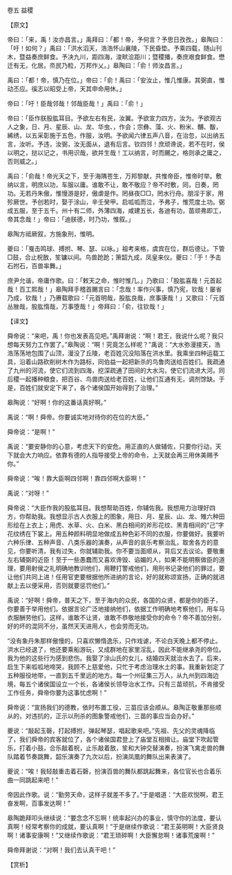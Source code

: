 

卷五 益稷

【原文】

帝曰：「来，禹！汝亦昌言。」禹拜曰：「都！帝，予何言？予思日孜孜。」皋陶曰：「吁！如何？」禹曰：「洪水滔天，浩浩怀山襄陵，下民昏垫。予乘四载，随山刊木，暨益奏庶鲜食。予决九川，距四海，浚畎浍距川；暨稷播，奏庶艰食鲜食。懋迁有无，化居。烝民乃粒，万邦作乂。」皋陶曰：「俞！师汝昌言。」

禹曰：「都！帝，慎乃在位。」帝曰：「俞！禹曰：「安汝止，惟几惟康。其弼直，惟动丕应。徯志以昭受上帝，天其申命用休。」

帝曰：「吁！臣哉邻哉！邻哉臣哉！」禹曰：「俞！」

帝曰：「臣作朕股肱耳目。予欲左右有民，汝翼。予欲宣力四方，汝为。予欲观古人之象，日、月、星辰、山、龙、华虫、，作会；宗彝、藻、火、粉米、黼、黻，絺绣，以五采彰施于五色，作服，汝明。予欲闻六律五声八音，在治忽，以出纳五言，汝听。予违，汝弼，汝无面从，退有后言。钦四邻！庶顽谗说，若不在时，侯以明之，挞以记之，书用识哉，欲并生哉！工以纳言，时而颺之，格则承之庸之，否则威之。」

禹曰：「俞哉！帝光天之下，至于海隅苍生，万邦黎献，共惟帝臣，惟帝时举。敷纳以言，明庶以功，车服以庸。谁敢不让，敢不敬应？帝不时敷，同，日奏，罔功。无若丹朱傲，惟慢游是好，傲虐是作。罔昼夜□□，罔水行舟。朋淫于家，用殄厥世。予创若时，娶于涂山，辛壬癸甲。启呱呱而泣，予弗子，惟荒度土功。弼成五服，至于五千。州十有二师，外薄四海，咸建五长，各迪有功，苗顽弗即工，帝其念哉！」帝曰：「迪朕德，时乃功，惟叙。」

皋陶方祗厥叙，方施象刑，惟明。

夔曰：「戛击鸣球、搏拊、琴、瑟、以咏。」祖考来格，虞宾在位，群后德让。下管□鼓，合止柷敔，笙镛以间。鸟兽跄跄；箫韶九成，凤皇来仪。夔曰：「于！予击石拊石，百兽率舞。」

庶尹允谐，帝庸作歌。曰：「敕天之命，惟时惟几。」乃歌曰：「股肱喜哉！元首起哉！百工熙哉！」皋陶拜手稽首颺言曰：「念哉！率作兴事，慎乃宪，钦哉！屡省乃成，钦哉！」乃赓载歌曰：「元首明哉，股肱良哉，庶事康哉！」又歌曰：「元首丛脞哉，股肱惰哉，万事堕哉！」帝拜曰：「俞，往钦哉！」

【译文】

舜帝说：“来吧，禹！你也发表高见吧。”禹拜谢说：“啊！君王，我说什么呢？我只想每天努力工作罢了。”皋陶说：“啊！究竟怎么样呢？”禹说：“大水弥漫接天，浩浩荡荡地包围了山顶，漫没了丘陵，老百姓沉没陷落在洪水里。我乘坐四种运载工具，沿着山路砍削树木作为路标，同伯益一起把新杀的鸟鲁肉送给百姓们。我疏通了九州的河流，使它们流到四海，挖深疏通了田间的大水沟，使它们流进大河。同后稷一起播种粮食，把百谷、鸟兽肉送给老百姓，让他们互通有无，调剂馀缺。于是，百姓们就安定下来了，各个诸侯国开始得到了治理。”

皋陶说：“好啊！你的这番话真好啊。”

禹说：“啊！舜帝。你要诚实地对待你的在位的大臣。”

舜帝说：“是啊！”

禹说：“要安静你的心意，考虑天下的安危。用正直的人做辅佐，只要你行动，天下就会大力响应。依靠有德的人指导接受上帝的命令，上天就会再三用休美赐予你。”

舜帝说：“唉！靠大臣啊四邻啊！靠四邻啊大臣啊！”

禹说：“对呀！”

舜帝说：“大臣作我的股肱耳目。我想帮助百姓，你辅佐我。我想用力治理好四方，你帮助我。我想显示古人衣服上的图象，用日、月、星辰、山、龙、雉六种田形绘在上衣上；用虎、水草、火、白米、黑白相间的斧形花纹、黑青相间的“己”字花纹绣在下裳上。用五种颜料明显地做成五种色彩不同的衣服，你要做好。我要听六种乐律、五种声音、八类乐器的演奏，从声音的哀乐考察治乱，取舍各方的意见，你要听清，我有过失，你就辅助我。你不要当面顺从，背后又去议论。要敬重左右辅弼的近臣！至于一些愚蠢而又喜欢谗毁、谄媚的人，如果不能明察做臣的道理，要用射侯之礼明确地教训他们，用鞭打警戒他们，用刑书记录他们的罪过，要让他们共同上进！任用官吏要根据他所进纳的言论，好的就称颂宣扬，正确的就进献上去以便采用，否则就要惩罚他们。”

禹说：“好啊！舜帝，普天之下，至于海内的众民，各国的众贤，都是你的臣子，你要善于举用他们。依据言论广泛地接纳他们，依据工作明确地考察他们，用车马衣服酬劳他们。这样，谁敢不让贤，谁敢不恭敬地接受你的命令？帝不善加分别，好的坏的混同不分，虽然天天进用人，也会劳而无功。

“没有象丹朱那样傲慢的，只喜欢懒惰逸乐，只作戏谑，不论白天晚上都不停止。洪水已经退了，他还要乘船游玩，又成群地在家里淫乱，因此不能继承尧的帝位。我为他的这些行为感到悲伤。我娶了涂山氏的女儿，结婚四天就治水去了。后来，启生下来呱呱地啼哭，我顾不上慈爱他，只忙于考虑治理水土的事。我重新划定了五种服役地带，一直到五千里远的地方。每一个州征集三万人，从九州到四海边境，每五个诸侯国设立一个长，各诸侯长领导治水工作。只有三苗顽抗，不肯接受工作任务，舜帝你要为这事忧虑啊！”

舜帝说：“宣扬我们的德教，依时布置工役，三苗应该会顺从。皋陶正敬重那些顺从的，对违抗的，正示以刑杀的图象警戒他们，三苗的事应当会办好。”

夔说：“敲起玉磬，打起搏拊，弹起琴瑟，唱起歌来吧。”先祖、先父的灵魂降临了，我们舜帝的宾客就位了，各个诸侯国君登上了庙堂互相揖让。庙堂下吹起管乐，打着小鼓，合乐敲着柷，止乐敲着敔，笙和大钟交替演奏，扮演飞禽走兽的舞队踏着节奏跳舞，韶乐演奏了九次以后，扮演凤凰的舞队出来表演了。

夔说：“唉！我轻敲重击着石磬，扮演百兽的舞队都跳起舞来，各位官长也合着乐曲一同跳起来吧！”

帝因此作歌。说：“勤劳天命，这样子就差不多了。”于是唱道：“大臣欢悦啊，君王奋发啊，百事发达啊！”

皋陶跪拜叩头继续说：“要念念不忘啊！统率起兴办的事业，慎守你的法度，要认真啊！经常考察你的成就，要认真啊！”于是继续作歌说：“君王英明啊！大臣贤良啊！诸事安康啊！”又继续作歌说：“君王琐碎啊！大臣懈怠啊！诸事荒废啊！”

舜帝拜谢说：“对啊！我们去认真干吧！”

【赏析】

